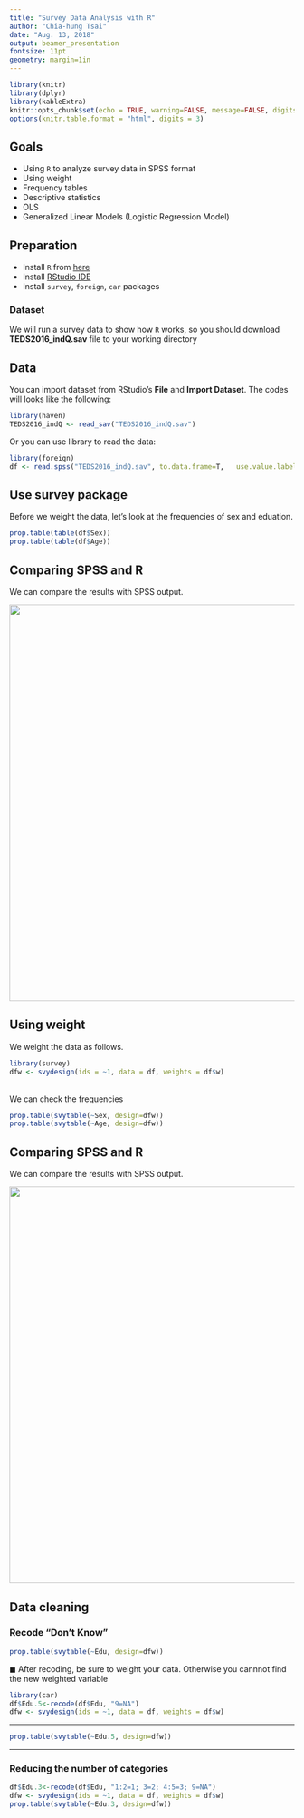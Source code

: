 ```yaml
---
title: "Survey Data Analysis with R"
author: "Chia-hung Tsai"
date: "Aug. 13, 2018"
output: beamer_presentation
fontsize: 11pt
geometry: margin=1in
---
```


```r
library(knitr)
library(dplyr)
library(kableExtra)
knitr::opts_chunk$set(echo = TRUE, warning=FALSE, message=FALSE, digits = 3)
options(knitr.table.format = "html", digits = 3)
```

## Goals

- Using `R` to analyze survey data in SPSS format
- Using weight
- Frequency tables
- Descriptive statistics
- OLS
- Generalized Linear Models (Logistic Regression Model)

## Preparation
- Install `R` from [here](https://cran.r-project.org)
- Install [RStudio IDE](https://www.rstudio.com/products/rstudio/download/)
- Install `survey`, `foreign`, `car` packages

### Dataset 
We will run a survey data to show how `R` works, so you should download **TEDS2016_indQ.sav** file to your working directory


## Data

You can import dataset from RStudio's **File** and **Import Dataset**. The codes will looks like the following:
```r
library(haven)
TEDS2016_indQ <- read_sav("TEDS2016_indQ.sav")
```

Or you can use library \textbf{foreign} to read the data:
```r
library(foreign)
df <- read.spss("TEDS2016_indQ.sav", to.data.frame=T,   use.value.labels = F)
```

## Use survey package

Before we weight the data, let's look at the frequencies of sex and eduation.
```r
prop.table(table(df$Sex))
prop.table(table(df$Age))
```

## Comparing SPSS and R
We can compare the results with SPSS output.

![](spssoutput1.png){width=1100px, height=700px}

## Using weight
We weight the data as follows.
```r
library(survey)
dfw <- svydesign(ids = ~1, data = df, weights = df$w)

```
<br>
We can check the frequencies
```r
prop.table(svytable(~Sex, design=dfw))
prop.table(svytable(~Age, design=dfw))
```

## Comparing SPSS and R
We can compare the results with SPSS output.

![](spssoutput2.png){width=1100px, height=700px}

## Data cleaning
### Recode "Don't Know"
```r
prop.table(svytable(~Edu, design=dfw))
```

$\blacksquare$ After recoding, be sure to weight your data. Otherwise you cannnot find the new weighted variable 

```r
library(car)
df$Edu.5<-recode(df$Edu, "9=NA")
dfw <- svydesign(ids = ~1, data = df, weights = df$w)

```

---

```r
prop.table(svytable(~Edu.5, design=dfw))
```

---

### Reducing the number of categories
```r
df$Edu.3<-recode(df$Edu, "1:2=1; 3=2; 4:5=3; 9=NA")
dfw <- svydesign(ids = ~1, data = df, weights = df$w)
prop.table(svytable(~Edu.3, design=dfw))
```



